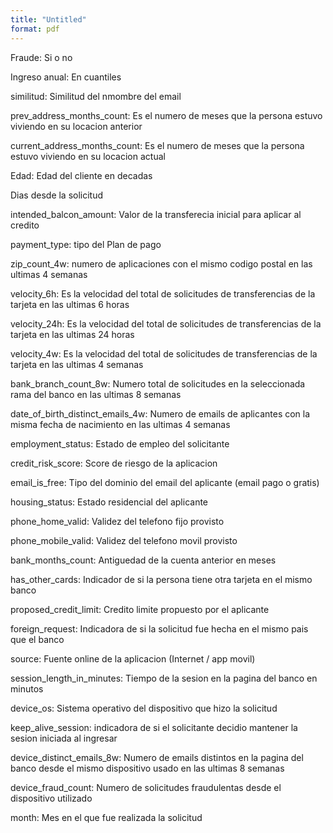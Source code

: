 ```yaml
---
title: "Untitled"
format: pdf
---
```


Fraude: Si o no

Ingreso anual: En cuantiles

similitud: Similitud del nmombre del email

prev_address_months_count: Es el numero de meses que la persona estuvo viviendo en su locacion anterior

current_address_months_count: Es el numero de meses que la persona estuvo viviendo en su locacion actual

Edad: Edad del cliente en decadas

Dias desde la solicitud

intended_balcon_amount: Valor de la transferecia inicial para aplicar al credito

payment_type: tipo del Plan de pago 

zip_count_4w: numero de aplicaciones con el mismo codigo postal en las ultimas 4 semanas

velocity_6h: Es la velocidad del total de solicitudes de transferencias de la tarjeta en las ultimas 6 horas

velocity_24h: Es la velocidad del total de solicitudes de transferencias de la tarjeta en las ultimas 24 horas

velocity_4w: Es la velocidad del total de solicitudes de transferencias de la tarjeta en las ultimas 4 semanas

bank_branch_count_8w: Numero total de solicitudes en la seleccionada rama del banco en las ultimas 8 semanas

date_of_birth_distinct_emails_4w: Numero de emails de aplicantes con la misma fecha de nacimiento en las ultimas 4 semanas

employment_status: Estado de empleo del solicitante

credit_risk_score: Score de riesgo de la aplicacion

email_is_free: Tipo del dominio del email del aplicante (email pago o gratis)

housing_status: Estado residencial del aplicante

phone_home_valid: Validez del telefono fijo provisto

phone_mobile_valid: Validez del telefono movil provisto

bank_months_count: Antiguedad de la cuenta anterior en meses

has_other_cards: Indicador de si la persona tiene otra tarjeta en el mismo banco

proposed_credit_limit: Credito limite propuesto por el aplicante

foreign_request: Indicadora de si la solicitud fue hecha en el mismo pais que el banco

source: Fuente online de la aplicacion (Internet / app movil) 

session_length_in_minutes: Tiempo de la sesion en la pagina del banco en minutos

device_os: Sistema operativo del dispositivo que hizo la solicitud

keep_alive_session: indicadora de si el solicitante decidio mantener la sesion iniciada al ingresar

device_distinct_emails_8w: Numero de emails distintos en la pagina del banco desde el mismo dispositivo usado en las ultimas 8 semanas

device_fraud_count: Numero de solicitudes fraudulentas desde el dispositivo utilizado 

month: Mes en el que fue realizada la solicitud







